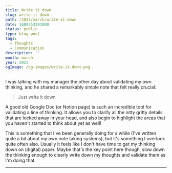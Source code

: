 ```yaml
---
title: Write it down
slug: write-it-down
path: /2023/march/write-it-down
date: 1680253201000
status: public
type: blog-post
tags:
  - Thoughts
  - Communication
description: ''
month: march
year: 2023
ogImage: /og-images/write-it-down.png
---
```



I was talking with my manager the other day about validating my own thinking,
and he shared a remarkably simple note that felt really crucial:

> Just write it down

A good old Google Doc (or Notion page) is such an incredible tool for validating
a line of thinking. It allows you to clarify all the nitty gritty details that
are locked away in your head, and also begin to highlight the areas that you
haven't started to think about yet as well!

This is something that I've been generally doing for a while (I've written quite
a bit about my own note taking systems), but it's something I overlook quite
often also. Usually it feels like I don't have time to get my thinking down on
(digital) paper. Maybe that's the key point here though, slow down the thinking
enough to clearly write down my thoughts and validate them as I'm doing that.

---


